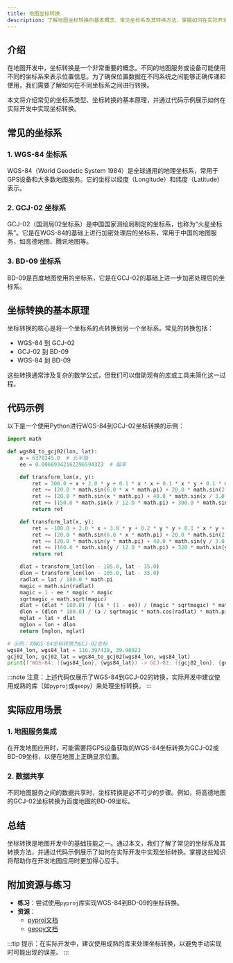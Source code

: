 ```yaml
---
title: 地图坐标转换
description: 了解地图坐标转换的基本概念、常见坐标系及其转换方法，掌握如何在实际开发中应用这些知识。
---
```


## 介绍

在地图开发中，坐标转换是一个非常重要的概念。不同的地图服务或设备可能使用不同的坐标系来表示位置信息。为了确保位置数据在不同系统之间能够正确传递和使用，我们需要了解如何在不同坐标系之间进行转换。

本文将介绍常见的坐标系类型、坐标转换的基本原理，并通过代码示例展示如何在实际开发中实现坐标转换。

## 常见的坐标系

### 1. WGS-84 坐标系
WGS-84（World Geodetic System 1984）是全球通用的地理坐标系，常用于GPS设备和大多数地图服务。它的坐标以经度（Longitude）和纬度（Latitude）表示。

### 2. GCJ-02 坐标系
GCJ-02（国测局02坐标系）是中国国家测绘局制定的坐标系，也称为“火星坐标系”。它是在WGS-84的基础上进行加密处理后的坐标系，常用于中国的地图服务，如高德地图、腾讯地图等。

### 3. BD-09 坐标系
BD-09是百度地图使用的坐标系，它是在GCJ-02的基础上进一步加密处理后的坐标系。

## 坐标转换的基本原理

坐标转换的核心是将一个坐标系的点转换到另一个坐标系。常见的转换包括：
- WGS-84 到 GCJ-02
- GCJ-02 到 BD-09
- WGS-84 到 BD-09

这些转换通常涉及复杂的数学公式，但我们可以借助现有的库或工具来简化这一过程。

## 代码示例

以下是一个使用Python进行WGS-84到GCJ-02坐标转换的示例：

```python
import math

def wgs84_to_gcj02(lon, lat):
    a = 6378245.0  # 长半轴
    ee = 0.00669342162296594323  # 扁率

    def transform_lon(x, y):
        ret = 300.0 + x + 2.0 * y + 0.1 * x * x + 0.1 * x * y + 0.1 * math.sqrt(abs(x))
        ret += (20.0 * math.sin(6.0 * x * math.pi) + 20.0 * math.sin(2.0 * x * math.pi)) * 2.0 / 3.0
        ret += (20.0 * math.sin(x * math.pi) + 40.0 * math.sin(x / 3.0 * math.pi)) * 2.0 / 3.0
        ret += (150.0 * math.sin(x / 12.0 * math.pi) + 300.0 * math.sin(x / 30.0 * math.pi)) * 2.0 / 3.0
        return ret

    def transform_lat(x, y):
        ret = -100.0 + 2.0 * x + 3.0 * y + 0.2 * y * y + 0.1 * x * y + 0.2 * math.sqrt(abs(x))
        ret += (20.0 * math.sin(6.0 * x * math.pi) + 20.0 * math.sin(2.0 * x * math.pi)) * 2.0 / 3.0
        ret += (20.0 * math.sin(y * math.pi) + 40.0 * math.sin(y / 3.0 * math.pi)) * 2.0 / 3.0
        ret += (160.0 * math.sin(y / 12.0 * math.pi) + 320 * math.sin(y * math.pi / 30.0)) * 2.0 / 3.0
        return ret

    dlat = transform_lat(lon - 105.0, lat - 35.0)
    dlon = transform_lon(lon - 105.0, lat - 35.0)
    radlat = lat / 180.0 * math.pi
    magic = math.sin(radlat)
    magic = 1 - ee * magic * magic
    sqrtmagic = math.sqrt(magic)
    dlat = (dlat * 180.0) / ((a * (1 - ee)) / (magic * sqrtmagic) * math.pi)
    dlon = (dlon * 180.0) / (a / sqrtmagic * math.cos(radlat) * math.pi)
    mglat = lat + dlat
    mglon = lon + dlon
    return [mglon, mglat]

# 示例：将WGS-84坐标转换为GCJ-02坐标
wgs84_lon, wgs84_lat = 116.397428, 39.90923
gcj02_lon, gcj02_lat = wgs84_to_gcj02(wgs84_lon, wgs84_lat)
print(f"WGS-84: ({wgs84_lon}, {wgs84_lat}) -> GCJ-02: ({gcj02_lon}, {gcj02_lat})")
```

:::note
注意：上述代码仅展示了WGS-84到GCJ-02的转换，实际开发中建议使用成熟的库（如`pyproj`或`geopy`）来处理坐标转换。
:::

## 实际应用场景

### 1. 地图服务集成
在开发地图应用时，可能需要将GPS设备获取的WGS-84坐标转换为GCJ-02或BD-09坐标，以便在地图上正确显示位置。

### 2. 数据共享
不同地图服务之间的数据共享时，坐标转换是必不可少的步骤。例如，将高德地图的GCJ-02坐标转换为百度地图的BD-09坐标。

## 总结

坐标转换是地图开发中的基础技能之一。通过本文，我们了解了常见的坐标系及其转换方法，并通过代码示例展示了如何在实际开发中实现坐标转换。掌握这些知识将帮助你在开发地图应用时更加得心应手。

## 附加资源与练习

- **练习**：尝试使用`pyproj`库实现WGS-84到BD-09的坐标转换。
- **资源**：
  - [pyproj文档](https://pyproj4.github.io/pyproj/stable/)
  - [geopy文档](https://geopy.readthedocs.io/en/stable/)

:::tip
提示：在实际开发中，建议使用成熟的库来处理坐标转换，以避免手动实现时可能出现的误差。
:::